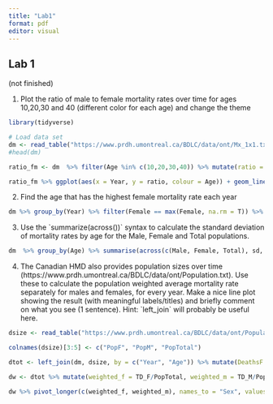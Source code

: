 ```yaml
---
title: "Lab1"
format: pdf
editor: visual
---
```


## Lab 1

(not finished)

1.  Plot the ratio of male to female mortality rates over time for ages 10,20,30 and 40 (different color for each age) and change the theme

```r

library(tidyverse)

# Load data set
dm <- read_table("https://www.prdh.umontreal.ca/BDLC/data/ont/Mx_1x1.txt", skip = 2, col_types = "dcddd")
#head(dm)

ratio_fm <- dm  %>% filter(Age %in% c(10,20,30,40)) %>% mutate(ratio = Male/Female)

ratio_fm %>% ggplot(aes(x = Year, y = ratio, colour = Age)) + geom_line() + theme_bw()


```

2.  Find the age that has the highest female mortality rate each year

```r
dm %>% group_by(Year) %>% filter(Female == max(Female, na.rm = T)) %>% select(Year, Age)
```

3.  Use the \`summarize(across())\` syntax to calculate the standard deviation of mortality rates by age for the Male, Female and Total populations.

```r
dm  %>% group_by(Age) %>% summarise(across(c(Male, Female, Total), sd, na.rm = T)) 


```

4.  The Canadian HMD also provides population sizes over time (https://www.prdh.umontreal.ca/BDLC/data/ont/Population.txt). Use these to calculate the population weighted average mortality rate separately for males and females, for every year. Make a nice line plot showing the result (with meaningful labels/titles) and briefly comment on what you see (1 sentence). Hint: \`left_join\` will probably be useful here.

```r
dsize <- read_table("https://www.prdh.umontreal.ca/BDLC/data/ont/Population.txt", skip = 2, col_types = "dcddd")

colnames(dsize)[3:5] <- c("PopF", "PopM", "PopTotal")

dtot <- left_join(dm, dsize, by = c("Year", "Age")) %>% mutate(DeathsF = (Female*PopF), DeathsM = (Male*PopM)) %>% group_by(Year) %>% summarise(TD_M = sum(DeathsM, na.rm = T), TD_F = sum(DeathsF, na.rm =T), PopTotal = sum(PopTotal, na.rm = T)) 

dw <- dtot %>% mutate(weighted_f = TD_F/PopTotal, weighted_m = TD_M/PopTotal)

dw %>% pivot_longer(c(weighted_f, weighted_m), names_to = "Sex", values_to = "Weighted") %>% filter(Weighted != Inf) %>% ggplot(aes(x = Year, y = Weighted, colour = Sex)) + geom_line() +labs()
```
